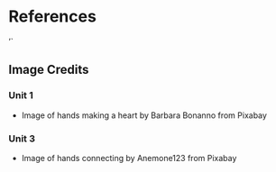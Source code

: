 # References {-}
'`

## Image Credits

### Unit 1
- Image of hands making a heart by Barbara Bonanno from Pixabay

### Unit 3
- Image of hands connecting by Anemone123 from Pixabay

